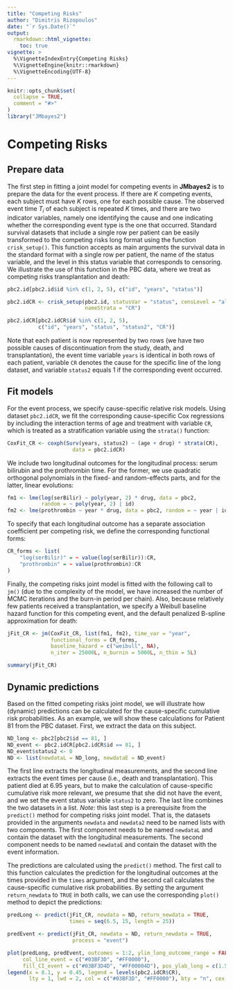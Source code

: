 ```yaml
---
title: "Competing Risks"
author: "Dimitris Rizopoulos"
date: "`r Sys.Date()`"
output:
  rmarkdown::html_vignette:
    toc: true
vignette: >
  %\VignetteIndexEntry{Competing Risks}
  %\VignetteEngine{knitr::rmarkdown}
  %\VignetteEncoding{UTF-8}
---
```


```r
knitr::opts_chunk$set(
  collapse = TRUE,
  comment = "#>"
)
library("JMbayes2")
```

# Competing Risks
## Prepare data
The first step in fitting a joint model for competing events in **JMbayes2** is to prepare the data for the event process. If there are $K$ competing events, each subject must have $K$ rows, one for each possible cause. The observed event time $T_i$ of each subject is repeated $K$ times, and there are two indicator variables, namely one identifying the cause and one indicating whether the corresponding event type is the one that occurred. Standard survival datasets that include a single row
per patient can be easily transformed to the competing risks long format using the function `crisk_setup()`. This function accepts as main arguments the survival data in the standard format with a single row per patient, the name of the status variable, and the level in this status variable that corresponds to censoring. We illustrate the use of this function in the PBC data, where we treat as competing risks transplantation and death:
```r
pbc2.id[pbc2.id$id %in% c(1, 2, 5), c("id", "years", "status")]

pbc2.idCR <- crisk_setup(pbc2.id, statusVar = "status", censLevel = "alive", 
                         nameStrata = "CR")

pbc2.idCR[pbc2.idCR$id %in% c(1, 2, 5), 
          c("id", "years", "status", "status2", "CR")]
```

Note that each patient is now represented by two rows (we have two possible causes of discontinuation from the study, death, and transplantation), the event time variable `years` is identical in both rows of each patient, variable `CR` denotes the cause for the specific line of the long dataset, and variable `status2` equals 1 if the corresponding event occurred. 

## Fit models
For the event process, we specify cause-specific relative risk models. Using dataset `pbc2.idCR`, we fit the corresponding cause-specific Cox regressions by including the interaction terms of age and treatment with variable `CR`, which is treated as a stratification variable using the `strata()` function:
```r
CoxFit_CR <- coxph(Surv(years, status2) ~ (age + drug) * strata(CR),
                     data = pbc2.idCR)
```

We include two longitudinal outcomes for the longitudinal process: serum bilirubin and the prothrombin time. For the former, we use quadratic orthogonal polynomials in the fixed- and random-effects parts, and for the latter, linear evolutions:
```r
fm1 <- lme(log(serBilir) ~ poly(year, 2) * drug, data = pbc2, 
           random = ~ poly(year, 2) | id)
fm2 <- lme(prothrombin ~ year * drug, data = pbc2, random = ~ year | id)
```

To specify that each longitudinal outcome has a separate association coefficient per competing risk, we 
define the corresponding functional forms:
```r
CR_forms <- list(
    "log(serBilir)" = ~ value(log(serBilir)):CR,
    "prothrombin" = ~ value(prothrombin):CR
)
```

Finally, the competing risks joint model is fitted with the following call to `jm()` (due to the complexity of the model, we have increased the number of MCMC iterations and the burn-in period per chain). Also, because relatively few patients received a transplantation, we specify a Weibull baseline hazard function for this competing event, and the default penalized B-spline approximation for death:
```r
jFit_CR <- jm(CoxFit_CR, list(fm1, fm2), time_var = "year", 
              functional_forms = CR_forms, 
              baseline_hazard = c("weibull", NA),
              n_iter = 25000L, n_burnin = 5000L, n_thin = 5L)

summary(jFit_CR)
```

## Dynamic predictions
Based on the fitted competing risks joint model, we will illustrate how (dynamic) predictions can be calculated for the cause-specific cumulative risk probabilities. As an example, we will show these calculations for Patient 81 from the PBC dataset. First, we extract the data on this subject. 
```r
ND_long <- pbc2[pbc2$id == 81, ]
ND_event <- pbc2.idCR[pbc2.idCR$id == 81, ]
ND_event$status2 <- 0
ND <- list(newdataL = ND_long, newdataE = ND_event)
```
The first line extracts the longitudinal measurements, and the second line extracts the event times per cause (i.e., death and transplantation). This patient died at 6.95 years, but to make the calculation of cause-specific cumulative risk more relevant, we presume that she did not have the event, and we set the event status variable `status2` to zero. The last line combines the two datasets in a list. *Note:* this last step is a prerequisite from the `predict()` method for competing risks joint model. That is, the datasets provided in the arguments `newdata` and `newdata2` need to be named lists with two components. The first component needs to be named `newdataL` and contain the dataset with the longitudinal measurements. The second component needs to be named `newdataE` and contain the dataset with the event information.

The predictions are calculated using the `predict()` method. The first call to this function calculates the prediction for the longitudinal outcomes at the times provided in the `times` argument, and the second call calculates the cause-specific cumulative risk probabilities. By setting the argument `return_newdata` to `TRUE` in both calls, we can use the corresponding `plot()` method to depict the predictions:
```r
predLong <- predict(jFit_CR, newdata = ND, return_newdata = TRUE,
                    times = seq(6.5, 15, length = 25))

predEvent <- predict(jFit_CR, newdata = ND, return_newdata = TRUE,
                     process = "event")

plot(predLong, predEvent, outcomes = 1:2, ylim_long_outcome_range = FALSE,
     col_line_event = c("#03BF3D", "#FF0000"), 
     fill_CI_event = c("#03BF3D4D", "#FF00004D"), pos_ylab_long = c(1.5, 11.5))
legend(x = 8.1, y = 0.45, legend = levels(pbc2.idCR$CR), 
       lty = 1, lwd = 2, col = c("#03BF3D", "#FF0000"), bty = "n", cex = 0.8)
```

